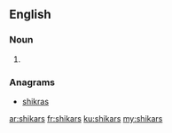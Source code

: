 ==English==

===Noun===
{{head|en|plural}}

# {{plural of|shikar|lang=en|nocat=1}}

===Anagrams===
* [[shikras#English|shikras]]

[[ar:shikars]]
[[fr:shikars]]
[[ku:shikars]]
[[my:shikars]]